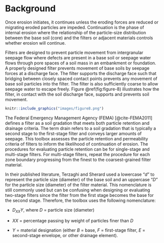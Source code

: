 # Background

Once erosion initiates, it continues unless the eroding forces are reduced or migrating eroded particles are impeded. Continuation is the phase of internal erosion where the relationship of the particle-size distribution between the base soil (core) and the filters or adjacent materials controls whether erosion will continue.

Filters are designed to prevent particle movement from intergranular seepage flow where defects are present in a base soil or seepage water flows through pore spaces of a soil mass in an embankment or foundation. A properly designed filter prevents movement of base soils by seepage forces at a discharge face. The filter supports the discharge face such that bridging between closely spaced contact points prevents any movement of base soil particles into the filter. The filter is also sufficiently coarse to allow seepage water to escape freely. Figure \@ref(fig:figure-8) illustrates how the filter, in contact with the soil discharge face, supports and prevents soil movement.

```r
knitr::include_graphics("images/figure8.png")
```

The Federal Emergency Management Agency (FEMA) [@cite-FEMA2011] defines a filter as a soil gradation that meets both particle retention and drainage criteria. The term drain refers to a soil gradation that is typically a second stage to the first-stage filter and conveys larger amounts of seepage. This toolbox assesses the particle retention and permeability criteria of filters to inform the likelihood of continuation of erosion. The procedures for evaluating particle retention can be for single-stage and multi-stage filters. For multi-stage filters, repeat the procedure for each zone boundary progressing from the finest to the coarsest-grained filter material.

In their published literature, Terzaghi and Sherard used a lowercase “*d*” to represent the particle size (diameter) of the base soil and an uppercase “*D*” for the particle size (diameter) of the filter material. This nomenclature is still commonly used but can be confusing when designing or evaluating two-stage filters since the filter from the first stage becomes the base for the second stage. Therefore, the toolbox uses the following nomenclature:

- *D<sub>XX</sub>Y*, where *D* = particle size (diameter)

- *XX* = percentage passing by weight of particles finer than *D*

- *Y* = material designation (either *B* = base, *F* = first-stage filter, *E* = second-stage envelope, or other drainage element).